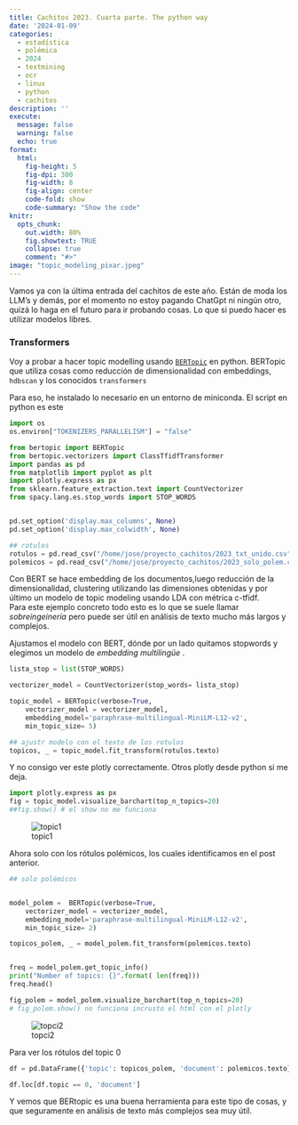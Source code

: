 ```yaml
---
title: Cachitos 2023. Cuarta parte. The python way
date: '2024-01-09'
categories: 
  - estadística
  - polémica
  - 2024
  - textmining
  - ocr
  - linux
  - python
  - cachitos
description: ''
execute: 
  message: false
  warning: false
  echo: true
format: 
  html: 
    fig-height: 5
    fig-dpi: 300
    fig-width: 8
    fig-align: center
    code-fold: show
    code-summary: "Show the code"
knitr:
  opts_chunk:
    out.width: 80%
    fig.showtext: TRUE
    collapse: true
    comment: "#>"
image: "topic_modeling_pixar.jpeg"
---
```


Vamos ya con la última entrada del cachitos de este año. Están de moda los LLM's y demás, por el momento no estoy pagando ChatGpt ni ningún otro, quizá lo haga en el futuro para ir probando cosas. Lo que si puedo hacer es utilizar modelos libres. 



### Transformers

Voy a probar a hacer topic modelling usando [`BERTopic`](https://maartengr.github.io/BERTopic/index.html) en python. BERTopic que utiliza cosas como reducción de dimensionalidad con embeddings, `hdbscan` y los conocidos `transformers` 

Para eso, he instalado lo necesario en un entorno de miniconda. El script en python es este 

```python
import os
os.environ["TOKENIZERS_PARALLELISM"] = "false"

from bertopic import BERTopic
from bertopic.vectorizers import ClassTfidfTransformer
import pandas as pd
from matplotlib import pyplot as plt
import plotly.express as px
from sklearn.feature_extraction.text import CountVectorizer
from spacy.lang.es.stop_words import STOP_WORDS


pd.set_option('display.max_columns', None)
pd.set_option('display.max_colwidth', None)
```


```python
## rotulos 
rotulos = pd.read_csv("/home/jose/proyecto_cachitos/2023_txt_unido.csv")
polemicos = pd.read_csv("/home/jose/proyecto_cachitos/2023_solo_polem.csv")
```



Con BERT se hace embedding de los documentos,luego reducción de la dimensionalidad, clustering utilizando las dimensiones obtenidas y por último un modelo de topic modeling usando LDA con métrica c-tfidf.  
Para este ejemplo concreto todo esto es lo que se suele llamar _sobreingeinería_ pero puede ser útil en análisis de texto mucho más largos y complejos. 

Ajustamos el modelo con BERT, dónde por un lado quitamos stopwords y elegimos un modelo de *embedding multilingüe* . 

```python

lista_stop = list(STOP_WORDS) 

vectorizer_model = CountVectorizer(stop_words= lista_stop)

topic_model = BERTopic(verbose=True, 
    vectorizer_model = vectorizer_model, 
    embedding_model='paraphrase-multilingual-MiniLM-L12-v2',
    min_topic_size= 5)

## ajustr modelo con el texto de los rotulos
topicos, _ = topic_model.fit_transform(rotulos.texto)

```

Y no consigo ver este plotly correctamente. Otros plotly desde python si me deja. 

``` python

import plotly.express as px
fig = topic_model.visualize_barchart(top_n_topics=20)
##fig.show() # el show no me funciona


```

![topic1](plotly_python.png)


Ahora solo con los rótulos polémicos, los cuales identificamos en el post anterior. 


```python
## solo polémicos


model_polem =  BERTopic(verbose=True, 
    vectorizer_model = vectorizer_model,
    embedding_model='paraphrase-multilingual-MiniLM-L12-v2',
    min_topic_size= 2)

topicos_polem, _ = model_polem.fit_transform(polemicos.texto)


freq = model_polem.get_topic_info()
print("Number of topics: {}".format( len(freq)))
freq.head()
```


```python

fig_polem = model_polem.visualize_barchart(top_n_topics=20)
# fig_polem.show() no funciona incrusto el html con el plotly
```

![topci2](plotly_python2.png)

Para ver los rótulos del topic 0 
 
```python
df = pd.DataFrame({'topic': topicos_polem, 'document': polemicos.texto})

df.loc[df.topic == 0, 'document']
```


Y vemos que BERtopic es una buena herramienta para este tipo de cosas, y que seguramente en análisis de texto más complejos sea muy útil. 



